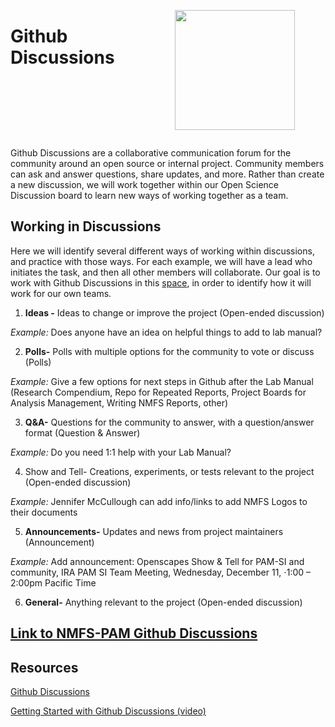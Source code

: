 ::: columns
::: {.column width="50%"}
# Github Discussions
:::

::: {.column width="50%"}
![](images/githubDiscussionsLogo.png){width="2in"}
:::
:::

Github Discussions are a collaborative communication forum for the community around an open source or internal project. Community members can ask and answer questions, share updates, and more. Rather than create a new discussion, we will work together within our Open Science Discussion board to learn new ways of working together as a team.

## Working in Discussions

Here we will identify several different ways of working within discussions, and practice with those ways. For each example, we will have a lead who initiates the task, and then all other members will collaborate. Our goal is to work with Github Discussions in this [space]{.underline}, in order to identify how it will work for our own teams.

1.  **Ideas -** Ideas to change or improve the project (Open-ended discussion)

*Example:* Does anyone have an idea on helpful things to add to lab manual?

2.  **Polls-** Polls with multiple options for the community to vote or discuss (Polls)

*Example:* Give a few options for next steps in Github after the Lab Manual (Research Compendium, Repo for Repeated Reports, Project Boards for Analysis Management, Writing NMFS Reports, other)

3.  **Q&A-** Questions for the community to answer, with a question/answer format (Question & Answer)

*Example:* Do you need 1:1 help with your Lab Manual?

4.  Show and Tell- Creations, experiments, or tests relevant to the project (Open-ended discussion)

*Example:* Jennifer McCullough can add info/links to add NMFS Logos to their documents

5.  **Announcements-** Updates and news from project maintainers (Announcement)

*Example:* Add announcement: Openscapes Show & Tell for PAM-SI and community, IRA PAM SI Team Meeting, Wednesday, December 11, ⋅1:00 – 2:00pm Pacific Time

6.  **General-** Anything relevant to the project (Open-ended discussion)

## [Link to NMFS-PAM Github Discussions](https://github.com/SAEL-SWFSC/OpenScience/discussions){target="_blank"}

## Resources

[Github Discussions](https://resources.github.com/devops/process/planning/discussions/){target="_blank"}

[Getting Started with Github Discussions (video)](https://youtu.be/rgCMmg9lBNw?feature=shared){target="_blank"}

